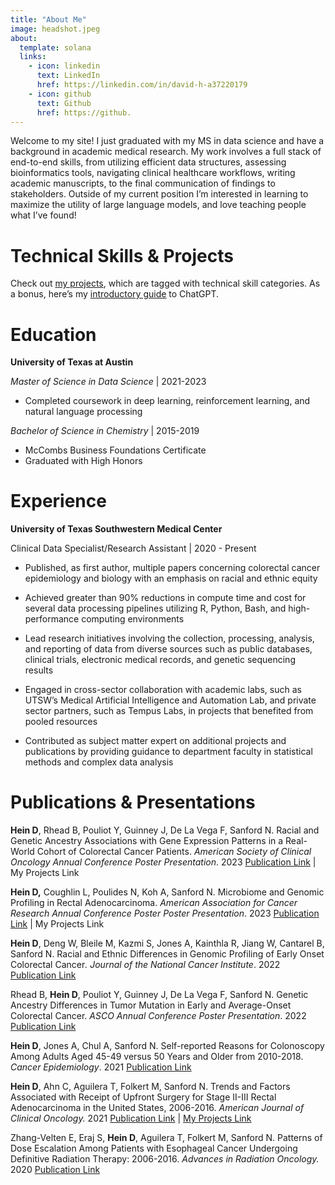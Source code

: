 ```yaml
---
title: "About Me"
image: headshot.jpeg
about:
  template: solana
  links:
    - icon: linkedin
      text: LinkedIn
      href: https://linkedin.com/in/david-h-a37220179
    - icon: github
      text: Github
      href: https://github.
---
```


Welcome to my site! I just graduated with my MS in data science and have a background in academic medical research. My work involves a full stack of end-to-end skills, from utilizing efficient data structures, assessing bioinformatics tools, navigating clinical healthcare workflows, writing academic manuscripts, to the final communication of findings to stakeholders. Outside of my current position I'm interested in learning to maximize the utility of large language models, and love teaching people what I've found!

# Technical Skills & Projects

Check out [my projects](projects.qmd), which are tagged with technical skill categories. As a bonus, here's my [introductory guide](posts/chatGPT_book/index.qmd) to ChatGPT.

# Education

**University of Texas at Austin**

*Master of Science in Data Science* \| 2021-2023

-   Completed coursework in deep learning, reinforcement learning, and natural language processing

*Bachelor of Science in Chemistry* \| 2015-2019

-   McCombs Business Foundations Certificate
-   Graduated with High Honors

# Experience

**University of Texas Southwestern Medical Center**

Clinical Data Specialist/Research Assistant \| 2020 - Present

-   Published, as first author, multiple papers concerning colorectal cancer epidemiology and biology with an emphasis on racial and ethnic equity

-   Achieved greater than 90% reductions in compute time and cost for several data processing pipelines utilizing R, Python, Bash, and high-performance computing environments

-   Lead research initiatives involving the collection, processing, analysis, and reporting of data from diverse sources such as public databases, clinical trials, electronic medical records, and genetic sequencing results

-   Engaged in cross-sector collaboration with academic labs, such as UTSW's Medical Artificial Intelligence and Automation Lab, and private sector partners, such as Tempus Labs, in projects that benefited from pooled resources

-   Contributed as subject matter expert on additional projects and publications by providing guidance to department faculty in statistical methods and complex data analysis

# Publications & Presentations

**Hein D**, Rhead B, Pouliot Y, Guinney J, De La Vega F, Sanford N. Racial and Genetic Ancestry Associations with Gene Expression Patterns in a Real-World Cohort of Colorectal Cancer Patients. *American Society of Clinical Oncology Annual Conference Poster Presentation*. 2023 [Publication Link](https://ascopubs.org/doi/abs/10.1200/JCO.2023.41.16_suppl.3541) \| My Projects Link

**Hein D,** Coughlin L, Poulides N, Koh A, Sanford N. Microbiome and Genomic Profiling in Rectal Adenocarcinoma. *American Association for Cancer Research Annual Conference Poster Poster Presentation*. 2023 [Publication Link](https://doi.org/10.1158/1538-7445.AM2023-5901) \| My Projects Link

**Hein D**, Deng W, Bleile M, Kazmi S, Jones A, Kainthla R, Jiang W, Cantarel B, Sanford N. Racial and Ethnic Differences in Genomic Profiling of Early Onset Colorectal Cancer*.* *Journal of the National Cancer Institute*. 2022 [Publication Link](https://doi.org/10.1093/jnci/djac014)

Rhead B, **Hein D**, Pouliot Y, Guinney J, De La Vega F, Sanford N. Genetic Ancestry Differences in Tumor Mutation in Early and Average-Onset Colorectal Cancer. *ASCO Annual Conference Poster Presentation*. 2022 [Publication Link](https://ascopubs.org/doi/abs/10.1200/JCO.2022.40.16_suppl.3620)

**Hein D**, Jones A, Chul A, Sanford N. Self-reported Reasons for Colonoscopy Among Adults Aged 45-49 versus 50 Years and Older from 2010-2018. *Cancer Epidemiology*. 2021 [Publication Link](https://doi.org/10.1016/j.canep.2021.101984)

**Hein D**, Ahn C, Aguilera T, Folkert M, Sanford N. Trends and Factors Associated with Receipt of Upfront Surgery for Stage II-III Rectal Adenocarcinoma in the United States, 2006-2016. *American Journal of Clinical Oncology.* 2021 [Publication Link](https://doi.org/10.1097/COC.0000000000000808) \| [My Projects Link](posts/first_project/index.qmd)

Zhang-Velten E, Eraj S, **Hein D**, Aguilera T, Folkert M, Sanford N. Patterns of Dose Escalation Among Patients with Esophageal Cancer Undergoing Definitive Radiation Therapy: 2006-2016. *Advances in Radiation Oncology.* 2020 [Publication Link](https://doi.org/10.1016/j.adro.2020.09.020)

# 
